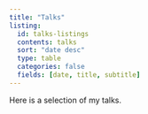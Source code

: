 ```yaml
---
title: "Talks"
listing:
  id: talks-listings
  contents: talks
  sort: "date desc"
  type: table
  categories: false
  fields: [date, title, subtitle]
---
```


Here is a selection of my talks.

::: {#talks-listings}
:::
